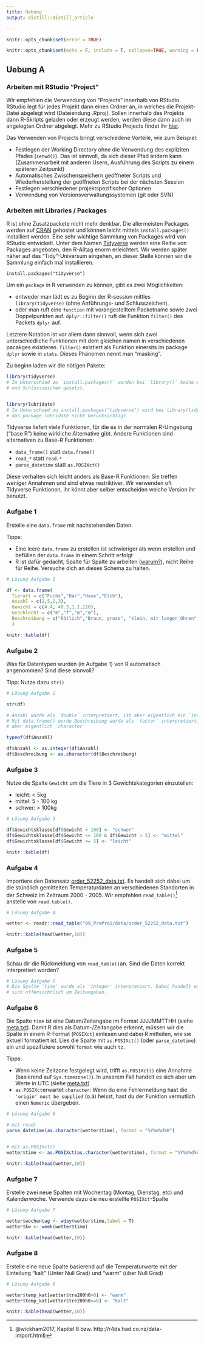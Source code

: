 ```yaml
---
title: Uebung
output: distill::distill_article

---
```


```r
knitr::opts_chunk$set(error = TRUE)
```

```r
knitr::opts_chunk$set(echo = F, include = T, collapse=TRUE, warning = F)
```


## Uebung A 

### Arbeiten mit RStudio "Project"

Wir empfehlen die Verwendung von "Projects" innerhalb von RStudio. RStudio legt für jedes Projekt dann einen Ordner an, in welches die Projekt-Datei abgelegt wird (Dateiendung .Rproj). Sollen innerhalb des Projekts dann R-Skripts geladen oder erzeugt werden, werden diese dann auch im angelegten Ordner abgelegt. Mehr zu RStudio Projects findet ihr  [hier](https://support.rstudio.com/hc/en-us/articles/200526207-Using-Projects).


Das Verwenden von Projects bringt verschiedene Vorteile, wie zum Beispiel:

- Festlegen der Working Directory ohne die Verwendung des expliziten Pfades (`setwd()`). Das ist sinnvoll, da sich dieser Pfad ändern kann (Zusammenarbeit mit anderen Usern, Ausführung des Scripts zu einem späteren Zeitpunkt) 
- Automatisches Zwischenspeichern geöffneter Scripts und Wiederherstellung der geöffneten Scripts bei der nächsten Session
- Festlegen verschiedener projektspezifischer Optionen
- Verwendung von Versionsverwaltungssystemen (git oder SVN)


### Arbeiten mit Libraries / Packages

R ist ohne Zusatzpackete nicht mehr denkbar. Die allermeisten Packages werden auf [CRAN](https://cran.r-project.org/) gehostet und können leicht mittels `install.packages()` installiert werden. Eine sehr wichtige Sammlung von Packages wird von RStudio entwickelt. Unter dem Namen [Tidyverse](https://www.tidyverse.org/) werden eine Reihe von Packages angeboten, den R-Alltag enorm erleichtert. Wir werden später näher auf das "Tidy"-Universum eingehen, an dieser Stelle können wir die Sammlung einfach mal installieren.

```
install.packages("tidyverse")
```

Um ein `package` in R verwenden zu können, gibt es zwei Möglichkeiten: 

- entweder man lädt es zu Beginn der R-session mittles `library(tidyverse)` (ohne Anführungs- und Schlusszeichen). 
- oder man ruft eine `function` mit vorangestelltem Packetname sowie zwei Doppelpunkten auf. `dplyr::filter()` ruft die Funktion `filter()` des Packets `dplyr` auf. 

Letztere Notation ist vor allem dann sinnvoll, wenn sich zwei unterschiedliche Funktionen mit dem gleichen namen in verschiedenen pacakges existieren. `filter()` existiert als Funktion einersits im package `dplyr` sowie in  `stats`. Dieses Phänomen nennt man "masking". 


Zu beginn laden wir die nötigen Pakete:


```r
library(tidyverse)
# Im Unterschied zu `install.packages()` werden bei `library()` keine Anführungs- 
# und Schlusszeichen gesetzt.


library(lubridate)
# Im Unterschied zu install.packages("tidyverse") wird bei library(tidyverse) 
# das package lubridate nicht berücksichtigt
```


<!-- Aus oben beschriebenen Grund ist es auch problematisch, dass `data.frame()` sowie alle `read.*` Funktionen (`read.table`, `read.csv` etc) immer davon ausgehen, dass `strings` als `factors` interpretiert werden sollten. Es gibt in Base R einige Funktionen, welche Annahmen treffen die problematisch sein können. Ein weiteres Beispiel ist die Annahme der Zeitzone und Verwendung von Sommerzeit bei `as.POSIXct()`. -->

Tidyverse liefert viele Funktionen, für die es in der normalen R-Umgebung ("base R") keine wirkliche Alternative gibt. Andere Funktionen sind alternativen zu Base-R Funktionen:

- `data_frame()` statt `data.frame()` 
- `read_*` statt `read.*`
- `parse_datetime` statt `as.POSIXct()`

Diese verhalten sich leicht anders als Base-R Funktionen: Sie treffen weniger Annahmen und sind etwas restriktiver. Wir verwenden oft Tidyverse Funktionen, ihr könnt aber selber entscheiden welche Version ihr benutzt.

### Aufgabe 1

Erstelle eine `data.frame` mit nachstehenden Daten.

Tipps:

- Eine leere `data.frame` zu erstellen ist schwieriger als wenn erstellen und befüllen der `data.frame` in einem Schritt erfolgt
- R ist dafür gedacht, Spalte für Spalte zu arbeiten ([warum?](http://www.noamross.net/blog/2014/4/16/vectorization-in-r--why.html)), nicht Reihe für Reihe. Versuche dich an dieses Schema zu halten.

```r

# Lösung Aufgabe 1

df <- data.frame(
  Tierart = c("Fuchs","Bär","Hase","Elch"),
  Anzahl = c(2,5,1,3),
  Gewicht = c(4.4, 40.3,1.1,120),
  Geschlecht = c("m","f","m","m"),
  Beschreibung = c("Rötlich","Braun, gross", "klein, mit langen Ohren","Lange Beine, Schaufelgeweih")
  )

```


```r
knitr::kable(df)
```



### Aufgabe 2

Was für Datentypen wurden (in Aufgabe 1) von R automatisch angenommen? Sind diese sinnvoll? 

Tipp: Nutze dazu `str()`

```r
# Lösung Aufgabe 2

str(df)

# Anzahl wurde als `double` interpretiert, ist aber eigentlich ein `integer`. 
# Mit data.frame() wurde Beschreibung wurde als `factor` interpretiert, ist 
# aber eigentlich `character`
```


```r


typeof(df$Anzahl)

df$Anzahl <- as.integer(df$Anzahl)
df$Beschreibung <- as.character(df$Beschreibung)

```


### Aufgabe 3


Nutze die Spalte `Gewicht` um die Tiere in 3 Gewichtskategorien einzuteilen: 

- leicht: < 5kg
- mittel: 5 - 100 kg
- schwer: > 100kg


```r

# Lösung Aufgabe 3

df$Gewichtsklasse[df$Gewicht > 100] <- "schwer"
df$Gewichtsklasse[df$Gewicht <= 100 & df$Gewicht > 5] <- "mittel"
df$Gewichtsklasse[df$Gewicht <= 5] <- "leicht"

```


```r
knitr::kable(df)
```




### Aufgabe 4

Importiere den Datensatz [order_52252_data.txt](09_PrePro1/data/order_52252_data.txt). Es handelt sich dabei um die stündlich gemittelten Temperaturdaten an verschiedenen Standorten in der Schweiz im Zeitraum 2000 - 2005. Wir empfehlen `read_table()`^[@wickham2017, Kapitel 8 bzw. http://r4ds.had.co.nz/data-import.html)] anstelle von `read.table()`.

```r
# Lösung Aufgabe 4

wetter <- readr::read_table("09_PrePro1/data/order_52252_data.txt")
```




```r
knitr::kable(head(wetter,10))
```


### Aufgabe 5

Schau dir die Rückmeldung von `read_table()`an. Sind die Daten korrekt interpretiert worden?


```r
# Lösung Aufgabe 5
# Die Spalte 'time' wurde als 'integer' interpretiert. Dabei handelt es
# sich offensichtlich um Zeitangaben.
```



### Aufgabe 6

Die Spalte `time` ist eine Datum/Zeitangabe im Format JJJJMMTTHH (siehe [meta.txt](09_PrePro1/data/meta.txt)). Damit R dies als Datum-/Zeitangabe erkennt, müssen wir die Spalte in einem R-Format (`POSIXct`) einlesen und dabei R mitteilen, wie sie aktuell formatiert ist. Lies die Spalte mit `as.POSIXct()` (oder `parse_datetime`) ein und spezifiziere sowohl `format` wie auch `tz`. 

Tipps: 

- Wenn keine Zeitzone festgelegt wird, trifft `as.POSIXct()` eine Annahme (basierend auf `Sys.timezone()`). In unserem Fall handelt es sich aber um Werte in UTC (siehe [meta.txt](09_PrePro1/data/meta.txt))
- `as.POSIXct`erwartet `character`: Wenn du eine Fehlermeldung hast die `'origin' must be supplied` (o.ä) heisst, hast du der Funktion vermutlich einen `Numeric` übergeben.

```r
# Lösung Aufgabe 6

# mit readr
parse_datetime(as.character(wetter$time), format = "%Y%m%d%H")


# mit as.POSIXct()
wetter$time <- as.POSIXct(as.character(wetter$time), format = "%Y%m%d%H",tz = "UTC")

```


```r
knitr::kable(head(wetter,10))
```




### Aufgabe 7


Erstelle zwei neue Spalten mit Wochentag (Montag, Dienstag, etc) und Kalenderwoche. Verwende dazu die neu erstellte `POSIXct`-Spalte


```r

# Lösung Aufgabe 7

wetter$wochentag <- wday(wetter$time,label = T)
wetter$kw <- week(wetter$time)

```


```r
knitr::kable(head(wetter,10))
```





### Aufgabe 8


Erstelle eine neue Spalte basierend auf die Temperaturwerte mit der Einteilung "kalt" (Unter Null Grad) und "warm" (über Null Grad)

```r

# Lösung Aufgabe 8

wetter$temp_kat[wetter$tre200h0>0] <- "warm"
wetter$temp_kat[wetter$tre200h0<=0] <- "kalt"
```


```r
knitr::kable(head(wetter,10))
```


